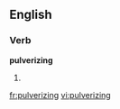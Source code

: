 
==English==

===Verb===
'''pulverizing'''

# {{present participle of|[[pulverize]]}}

[[fr:pulverizing]]
[[vi:pulverizing]]